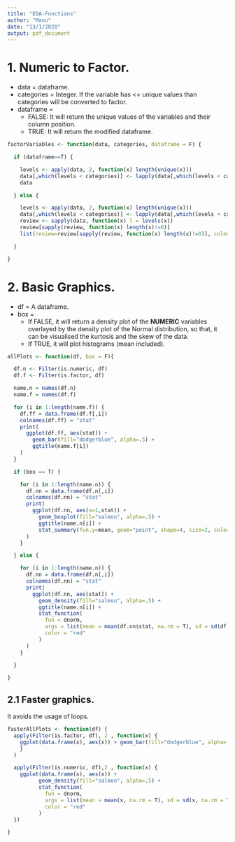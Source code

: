 ```yaml
---
title: "EDA-Functions"
author: "Manu"
date: "13/1/2020"
output: pdf_document
---
```


# 1. Numeric to Factor.

* data = dataframe.
* categories = Integer. If the variable has <= unique values than categories will be converted to factor.
* dataframe = 
  - FALSE: It will return the unique values of the variables and their column position.
  - TRUE: It will return the modified dataframe.

```r
factorVariables <- function(data, categories, dataframe = F) {

  if (dataframe==T) {

    levels <- apply(data, 2, function(x) length(unique(x)))
    data[,which(levels < categories)] <- lapply(data[,which(levels < categories)], factor )
    data

  } else {

    levels <- apply(data, 2, function(x) length(unique(x)))
    data[,which(levels < categories)] <- lapply(data[,which(levels < categories)], factor )
    review <- sapply(data, function(x) l = levels(x))
    review[sapply(review, function(x) length(x)!=0)]
    list(review=review[sapply(review, function(x) length(x)!=0)], colnumber =  which(levels < categories))

  }

}
```


# 2. Basic Graphics.

* df = A dataframe.
* box =
  - If FALSE, it will return a density plot of the **NUMERIC** variables overlayed by the density plot of the Normal distribution, so that, it can be visualised the kurtosis and the skew of the data.
  - If TRUE, it will plot histograms (mean included).

```r

allPlots <- function(df, box = F){

  df.n <- Filter(is.numeric, df)
  df.f <- Filter(is.factor, df)

  name.n = names(df.n)
  name.f = names(df.f)

  for (i in 1:length(name.f)) {
    df.ff = data.frame(df.f[,i])
    colnames(df.ff) = "stat"
    print(
      ggplot(df.ff, aes(stat)) +
        geom_bar(fill="dodgerblue", alpha=.5) +
        ggtitle(name.f[i])
    )
  }

  if (box == T) {

    for (i in 1:length(name.n)) {
      df.nn = data.frame(df.n[,i])
      colnames(df.nn) = "stat"
      print(
        ggplot(df.nn, aes(x=1,stat)) +
          geom_boxplot(fill="salmon", alpha=.5) +
          ggtitle(name.n[i]) +
          stat_summary(fun.y=mean, geom="point", shape=4, size=2, color="red", fill="red")
      )
    }

  } else {

    for (i in 1:length(name.n)) {
      df.nn = data.frame(df.n[,i])
      colnames(df.nn) = "stat"
      print(
        ggplot(df.nn, aes(stat)) +
          geom_density(fill="salmon", alpha=.5) +
          ggtitle(name.n[i]) +
          stat_function(
            fun = dnorm,
            args = list(mean = mean(df.nn$stat, na.rm = T), sd = sd(df.nn$stat, na.rm = T)),
            color = "red"
          )
      )
    }

  }

}
```


## 2.1 Faster graphics.

It avoids the usage of loops.

```r

fasterAllPlots <- function(df) {
  apply(Filter(is.factor, df), 2 , function(x) {
    ggplot(data.frame(x), aes(x)) + geom_bar(fill="dodgerblue", alpha=.5) 
    }
  )

  apply(Filter(is.numeric, df),2 , function(x) {
    ggplot(data.frame(x), aes(x)) + 
          geom_density(fill="salmon", alpha=.5) +
          stat_function(
            fun = dnorm,
            args = list(mean = mean(x, na.rm = T), sd = sd(x, na.rm = T)),
            color = "red"
          )
  })

}
```

